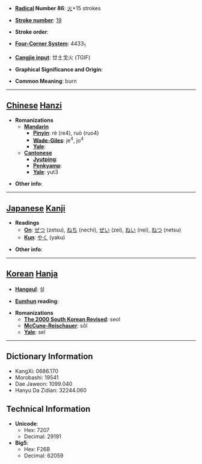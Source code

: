 * '''[[Wiktionary:Chinese radical index| Radical]] Number 86''': [[Wiktionary:Chinese radical index 火|火]]+15 strokes

* '''[[Wiktionary:Chinese total strokes index|Stroke number]]''': [[Wiktionary:Chinese total strokes index 19|19]]

* '''Stroke order''': 

* '''[[Wiktionary:Chinese four corner index|Four-Corner System]]''': 4433<sub>1</sub>

* '''[[Wiktionary:Chinese Cangjie index|Cangjie input]]''': 廿土戈火 (TGIF)

* '''Graphical Significance and Origin''': 

* '''Common Meaning''': burn

----

== [[Chinese]] [[Hanzi]] ==

* '''Romanizations'''
** '''[[Mandarin]]'''
*** '''[[Pinyin]]''': rè (re4), ruò (ruo4)
*** '''[[Wade-Giles]]''': je<sup>4</sup>, jo<sup>4</sup>
*** '''[[Yale]]''': 
** '''[[Cantonese]]'''
*** '''[[Jyutping]]''':
*** '''[[Penkyamp]]''': 
*** '''[[Yale]]''': yut3

* '''Other info''': 

----

== [[Japanese]] [[Kanji]] ==

* '''Readings'''
** '''[[On]]''': [[ぜつ]] (zetsu), [[ねち]] (nechi), [[ぜい]] (zei), [[ねい]] (nei), [[ねつ]] (netsu)
** '''[[Kun]]''': [[やく]] (yaku)

* '''Other info''':  

----

== [[Korean]] [[Hanja]] ==

* '''[[Hangeul]]''': 설

* '''[[Eumhun]] reading''': 

* '''Romanizations'''
** '''[[The 2000 South Korean Revised Romanization|The 2000 South Korean Revised]]''': seol
** '''[[McCune-Reischauer]]''': sŏl
** '''[[Yale]]''': sel

----

== Dictionary Information ==

* KangXi: 0686.170
* Morobashi: 19541
* Dae Jaweon: 1099.040
* Hanyu Da Zidian: 32244.060

== Technical Information ==

* '''Unicode''':
** Hex: 7207
** Decimal: 29191
* '''Big5''':
** Hex: F26B
** Decimal: 62059